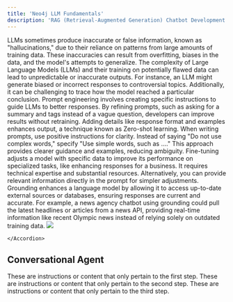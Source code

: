 ```yaml
---
title: 'Neo4j LLM Fundamentals'
description: 'RAG (Retrieval-Augmented Generation) Chatbot Development'
---
```


<AccordionGroup>
<Accordion title="Avoiding Hallucination" icon="alien-8bit">
<Warning>LLMs sometimes produce inaccurate or false information, known as "hallucinations," due to their reliance on patterns from large amounts of training data. These inaccuracies can result from overfitting, biases in the data, and the model's attempts to generalize.</Warning>
 <Warning>The complexity of Large Language Models (LLMs) and their training on potentially flawed data can lead to unpredictable or inaccurate outputs. For instance, an LLM might generate biased or incorrect responses to controversial topics. Additionally, it can be challenging to trace how the model reached a particular conclusion.</Warning>
 </Accordion>
 <Accordion title="Prompt Engineering" icon="alien-8bit">
 <Warning>Prompt engineering involves creating specific instructions to guide LLMs to better responses. By refining prompts, such as asking for a summary and tags instead of a vague question, developers can improve results without retraining. Adding details like response format and examples enhances output, a technique known as Zero-shot learning.</Warning>
 <Warning>When writing prompts, use positive instructions for clarity. Instead of saying "Do not use complex words," specify "Use simple words, such as …​." This approach provides clearer guidance and examples, reducing ambiguity.</Warning>
  </Accordion>
  <Accordion title="Fine-Tuning" icon="alien-8bit">
  <Warning>Fine-tuning adjusts a model with specific data to improve its performance on specialized tasks, like enhancing responses for a business. It requires technical expertise and substantial resources. Alternatively, you can provide relevant information directly in the prompt for simpler adjustments.</Warning>
  </Accordion>
  <Accordion title="Grounding" icon="alien-8bit">
  <Warning>Grounding enhances a language model by allowing it to access up-to-date external sources or databases, ensuring responses are current and accurate. For example, a news agency chatbot using grounding could pull the latest headlines or articles from a news API, providing real-time information like recent Olympic news instead of relying solely on outdated training data.</Warning>
  <Frame caption="Articles from a news API, providing real-time information like recent Olympic news">
  <img src="/images/llm-news-agency.png" />
</Frame>

    </Accordion>
</AccordionGroup>



## Conversational Agent
<Steps>
  <Step title="First Step">
    These are instructions or content that only pertain to the first step.
  </Step>
  <Step title="Second Step">
    These are instructions or content that only pertain to the second step.
  </Step>
  <Step title="Third Step">
    These are instructions or content that only pertain to the third step.
  </Step>
</Steps>